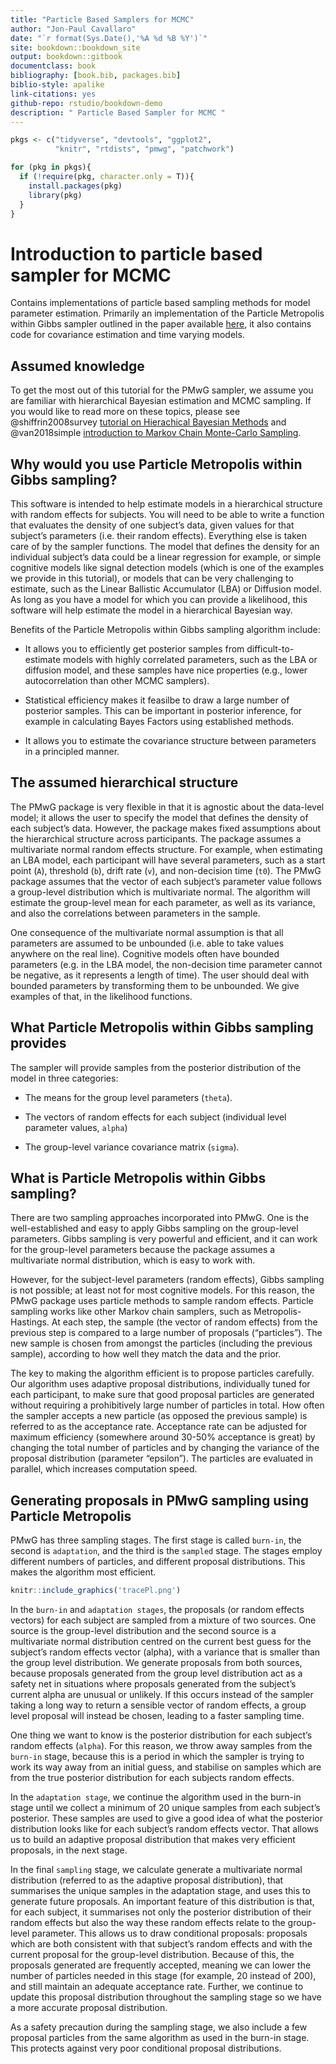 ```yaml
--- 
title: "Particle Based Samplers for MCMC"
author: "Jon-Paul Cavallaro"
date: "`r format(Sys.Date(),'%A %d %B %Y')`"
site: bookdown::bookdown_site
output: bookdown::gitbook
documentclass: book
bibliography: [book.bib, packages.bib]
biblio-style: apalike
link-citations: yes
github-repo: rstudio/bookdown-demo
description: " Particle Based Sampler for MCMC "
---
```


```r
pkgs <- c("tidyverse", "devtools", "ggplot2",
          "knitr", "rtdists", "pmwg", "patchwork")

for (pkg in pkgs){
  if (!require(pkg, character.only = T)){
    install.packages(pkg)
    library(pkg)
  }
}
```


# Introduction to particle based sampler for MCMC

Contains implementations of particle based sampling methods for model parameter estimation. Primarily an implementation of the Particle Metropolis within Gibbs sampler outlined in the paper available [here](https://www.sciencedirect.com/science/article/abs/pii/S0022249620300389), it also contains code for covariance estimation and time varying models.

## Assumed knowledge
To get the most out of this tutorial for the PMwG sampler, we assume you are familiar with hierarchical Bayesian estimation and MCMC sampling. If you would like to read more on these topics, please see @shiffrin2008survey [tutorial on Hierachical Bayesian Methods](https://onlinelibrary.wiley.com/doi/full/10.1080/03640210802414826) and @van2018simple [introduction to Markov Chain Monte-Carlo Sampling](https://link.springer.com/article/10.3758/s13423-016-1015-8?wt_mc=Other.Other.8.CON1172.PSBR%20VSI%20Art09).

## Why would you use Particle Metropolis within Gibbs sampling?

This software is intended to help estimate models in a hierarchical structure with random effects for subjects. You will need to be able to write a function that evaluates the density of one subject’s data, given values for that subject’s parameters (i.e. their random effects). Everything else is taken care of by the sampler functions. The model that defines the density for an individual subject’s data could be a linear regression for example, or simple cognitive models like signal detection models (which is one of the examples we provide in this tutorial), or models that can be very challenging to estimate, such as the Linear Ballistic Accumulator (LBA) or Diffusion model. As long as you have a model for which you can provide a likelihood, this software will help estimate the model in a hierarchical Bayesian way.  

Benefits of the Particle Metropolis within Gibbs sampling algorithm include: 

* It allows you to efficiently get posterior samples from difficult-to-estimate models with highly correlated parameters, such as the LBA or diffusion model, and these samples have nice properties (e.g., lower autocorrelation than other MCMC samplers). 

* Statistical efficiency makes it feasilbe to draw a large number of posterior samples. This can be important in posterior inference, for example in calculating Bayes Factors using established methods.  

* It allows you to estimate the covariance structure between parameters in a principled manner. 

## The assumed hierarchical structure  

The PMwG package is very flexible in that it is agnostic about the data-level model; it allows the user to specify the model that defines the density of each subject’s data. However, the package makes fixed assumptions about the hierarchical structure across participants. The package assumes a multivariate normal random effects structure. For example, when estimating an LBA model, each participant will have several parameters, such as a start point (`A`), threshold (`b`), drift rate (`v`), and non-decision time (`t0`). The  PMwG package assumes that the vector of each subject’s parameter value follows a group-level distribution which is multivariate normal. The algorithm will estimate the group-level mean for each parameter, as well as its variance, and also the correlations between parameters in the sample.  

One consequence of the multivariate normal assumption is that all parameters are assumed to be unbounded (i.e. able to take values anywhere on the real line). Cognitive models often have bounded parameters (e.g. in the LBA model, the non-decision time parameter cannot be negative, as it represents a length of time). The user should deal with bounded parameters by transforming them to be unbounded. We give examples of that, in the likelihood functions. 


## What Particle Metropolis within Gibbs sampling provides 

The sampler will provide samples from the posterior distribution of the model in three categories: 

* The means for the group level parameters (`theta`). 

* The vectors of random effects for each subject (individual level parameter values, `alpha`) 

* The group-level variance covariance matrix (`sigma`). 

 

## What is Particle Metropolis within Gibbs sampling? 

There are two sampling approaches incorporated into PMwG. One is the well-established and easy to apply Gibbs sampling on the group-level parameters. Gibbs sampling is very powerful and efficient, and it can work for the group-level parameters because the package assumes a multivariate normal distribution, which is easy to work with.  

However, for the subject-level parameters (random effects), Gibbs sampling is not possible; at least not for most cognitive models. For this reason, the PMwG package uses particle methods to sample random effects. Particle sampling works like other Markov chain samplers, such as Metropolis-Hastings. At each step, the sample (the vector of random effects) from the previous step is compared to a large number of proposals (“particles”). The new sample is chosen from amongst the particles (including the previous sample), according to how well they match the data and the prior.  

The key to making the algorithm efficient is to propose particles carefully. Our algorithm uses adaptive proposal distributions, individually tuned for each participant, to make sure that good proposal particles are generated without requiring a prohibitively large number of particles in total. How often the sampler accepts a new particle (as opposed the previous sample) is referred to as the acceptance rate. Acceptance rate can be adjusted for maximum efficiency (somewhere around 30-50% acceptance is great) by changing the total number of particles and by changing the variance of the proposal distribution (parameter “epsilon”). The particles are evaluated in parallel, which increases computation speed. 

## Generating proposals in PMwG sampling using Particle Metropolis

PMwG has three sampling stages. The first stage is called `burn-in`, the second is `adaptation`, and the third is the `sampled` stage. The stages employ different numbers of particles, and different proposal distributions. This makes the algorithm most efficient. 

```r
knitr::include_graphics('tracePl.png')
```

In the `burn-in` and `adaptation stages`, the proposals (or random effects vectors) for each subject are sampled from a mixture of two sources. One source is the group-level distribution and the second source is a multivariate normal distribution centred on the current best guess for the subject’s random effects vector (alpha), with a variance that is smaller than the group level distribution. We generate proposals from both sources, because proposals generated from the group level distribution act as a safety net in situations where proposals generated from the subject’s current alpha are unusual or unlikely. If this occurs instead of the sampler taking a long way to return a sensible vector of random effects, a group level proposal will instead be chosen, leading to a faster sampling time.  

One thing we want to know is the posterior distribution for each subject’s random effects (`alpha`). For this reason, we throw away samples from the `burn-in` stage, because this is a period in which the sampler is trying to work its way away from an initial guess, and stabilise on samples which are from the true posterior distribution for each subjects random effects.  

In the `adaptation stage`, we continue the algorithm used in the burn-in stage until we collect a minimum of 20 unique samples from each subject’s posterior. These samples are used to give a good idea of what the posterior distribution looks like for each subject’s random effects vector. That allows us to build an adaptive proposal distribution that makes very efficient proposals, in the next stage. 

In the final `sampling` stage, we calculate generate a multivariate normal distribution (referred to as the adaptive proposal distribution), that summarises the unique samples in the adaptation stage, and uses this to generate future proposals. An important feature of this distribution is that, for each subject, it summarises not only the posterior distribution of their random effects but also the way these random effects relate to the group-level parameter. This allows us to draw conditional proposals: proposals which are both consistent with that subject’s random effects and with the current proposal for the group-level distribution. Because of this, the proposals generated are frequently accepted, meaning we can lower the number of particles needed in this stage (for example, 20 instead of 200), and still maintain an adequate acceptance rate. Further, we continue to update this proposal distribution throughout the sampling stage so we have a more accurate proposal distribution.  

As a safety precaution during the sampling stage, we also include a few proposal particles from the same algorithm as used in the burn-in stage. This protects against very poor conditional proposal distributions. 
